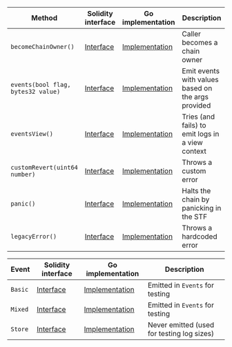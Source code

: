 <table>
  <thead>
    <tr>
      <th>Method</th>
      <th>Solidity interface</th>
      <th>Go implementation</th>
      <th>Description</th>
    </tr>
  </thead>
  <tbody>
    <tr>
      <td>
        <code>becomeChainOwner()</code>
      </td>
      <td>
        <a
          href="https://github.com/OffchainLabs/nitro-contracts/blob/763bd77906b7677da691eaa31c6e195d455197a4/src/precompiles/ArbDebug.sol#L13"
          target="_blank"
        >
          Interface
        </a>
      </td>
      <td>
        <a
          href="https://github.com/OffchainLabs/nitro/blob/v3.5.1/precompiles/ArbDebug.go#L58"
          target="_blank"
        >
          Implementation
        </a>
      </td>
      <td>Caller becomes a chain owner</td>
    </tr>
    <tr>
      <td>
        <code>events(bool flag, bytes32 value)</code>
      </td>
      <td>
        <a
          href="https://github.com/OffchainLabs/nitro-contracts/blob/763bd77906b7677da691eaa31c6e195d455197a4/src/precompiles/ArbDebug.sol#L16"
          target="_blank"
        >
          Interface
        </a>
      </td>
      <td>
        <a
          href="https://github.com/OffchainLabs/nitro/blob/v3.5.1/precompiles/ArbDebug.go#L28"
          target="_blank"
        >
          Implementation
        </a>
      </td>
      <td>Emit events with values based on the args provided</td>
    </tr>
    <tr>
      <td>
        <code>eventsView()</code>
      </td>
      <td>
        <a
          href="https://github.com/OffchainLabs/nitro-contracts/blob/763bd77906b7677da691eaa31c6e195d455197a4/src/precompiles/ArbDebug.sol#L19"
          target="_blank"
        >
          Interface
        </a>
      </td>
      <td>
        <a
          href="https://github.com/OffchainLabs/nitro/blob/v3.5.1/precompiles/ArbDebug.go#L47"
          target="_blank"
        >
          Implementation
        </a>
      </td>
      <td>Tries (and fails) to emit logs in a view context</td>
    </tr>
    <tr>
      <td>
        <code>customRevert(uint64 number)</code>
      </td>
      <td>
        <a
          href="https://github.com/OffchainLabs/nitro-contracts/blob/763bd77906b7677da691eaa31c6e195d455197a4/src/precompiles/ArbDebug.sol#L38"
          target="_blank"
        >
          Interface
        </a>
      </td>
      <td>
        <a
          href="https://github.com/OffchainLabs/nitro/blob/v3.5.1/precompiles/ArbDebug.go#L53"
          target="_blank"
        >
          Implementation
        </a>
      </td>
      <td>Throws a custom error</td>
    </tr>
    <tr>
      <td>
        <code>panic()</code>
      </td>
      <td>
        <a
          href="https://github.com/OffchainLabs/nitro-contracts/blob/763bd77906b7677da691eaa31c6e195d455197a4/src/precompiles/ArbDebug.sol#L40"
          target="_blank"
        >
          Interface
        </a>
      </td>
      <td>
        <a
          href="https://github.com/OffchainLabs/nitro/blob/v3.5.1/precompiles/ArbDebug.go#L63"
          target="_blank"
        >
          Implementation
        </a>
      </td>
      <td>Halts the chain by panicking in the STF</td>
    </tr>
    <tr>
      <td>
        <code>legacyError()</code>
      </td>
      <td>
        <a
          href="https://github.com/OffchainLabs/nitro-contracts/blob/763bd77906b7677da691eaa31c6e195d455197a4/src/precompiles/ArbDebug.sol#L42"
          target="_blank"
        >
          Interface
        </a>
      </td>
      <td>
        <a
          href="https://github.com/OffchainLabs/nitro/blob/v3.5.1/precompiles/ArbDebug.go#L68"
          target="_blank"
        >
          Implementation
        </a>
      </td>
      <td>Throws a hardcoded error</td>
    </tr>
  </tbody>
</table>
<table>
  <thead>
    <tr>
      <th>Event</th>
      <th>Solidity interface</th>
      <th>Go implementation</th>
      <th>Description</th>
    </tr>
  </thead>
  <tbody>
    <tr>
      <td>
        <code>Basic</code>
      </td>
      <td>
        <a
          href="https://github.com/OffchainLabs/nitro-contracts/blob/763bd77906b7677da691eaa31c6e195d455197a4/src/precompiles/ArbDebug.sol#L22"
          target="_blank"
        >
          Interface
        </a>
      </td>
      <td>
        <a
          href="https://github.com/OffchainLabs/nitro/blob/v3.5.1/precompiles/ArbDebug.go#L33"
          target="_blank"
        >
          Implementation
        </a>
      </td>
      <td>
        Emitted in <code>Events</code> for testing
      </td>
    </tr>
    <tr>
      <td>
        <code>Mixed</code>
      </td>
      <td>
        <a
          href="https://github.com/OffchainLabs/nitro-contracts/blob/763bd77906b7677da691eaa31c6e195d455197a4/src/precompiles/ArbDebug.sol#L23"
          target="_blank"
        >
          Interface
        </a>
      </td>
      <td>
        <a
          href="https://github.com/OffchainLabs/nitro/blob/v3.5.1/precompiles/ArbDebug.go#L38"
          target="_blank"
        >
          Implementation
        </a>
      </td>
      <td>
        Emitted in <code>Events</code> for testing
      </td>
    </tr>
    <tr>
      <td>
        <code>Store</code>
      </td>
      <td>
        <a
          href="https://github.com/OffchainLabs/nitro-contracts/blob/763bd77906b7677da691eaa31c6e195d455197a4/src/precompiles/ArbDebug.sol#L30"
          target="_blank"
        >
          Interface
        </a>
      </td>
      <td>
        <a
          href="https://github.com/OffchainLabs/nitro/blob/v3.5.1/precompiles/ArbDebug.go#L0"
          target="_blank"
        >
          Implementation
        </a>
      </td>
      <td>Never emitted (used for testing log sizes)</td>
    </tr>
  </tbody>
</table>
